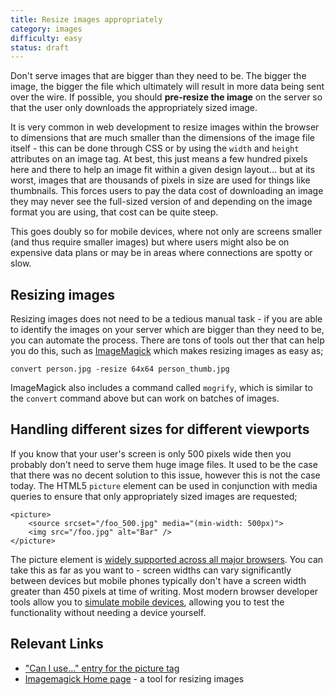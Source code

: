```yaml
---
title: Resize images appropriately
category: images
difficulty: easy
status: draft
---
```


Don't serve images that are bigger than they need to be. The bigger the image, the bigger the file which ultimately will result in more data being sent over the wire. If possible, you should **pre-resize the image** on the server so that the user only downloads the appropriately sized image.

It is very common in web development to resize images within the browser to dimensions that are much smaller than the dimensions of the image file itself - this can be done through CSS or by using the `width` and `height` attributes on an image tag. At best, this just means a few hundred pixels here and there to help an image fit within a given design layout... but at its worst, images that are thousands of pixels in size are used for things like thumbnails. This forces users to pay the data cost of downloading an image they may never see the full-sized version of and depending on the image format you are using, that cost can be quite steep.

This goes doubly so for mobile devices, where not only are screens smaller (and thus require smaller images) but where users might also be on expensive data plans or may be in areas where connections are spotty or slow.

## Resizing images

Resizing images does not need to be a tedious manual task - if you are able to identify the images on your server which are bigger than they need to be, you can automate the process. There are tons of tools out ther that can help you do this, such as [ImageMagick](https://imagemagick.org/index.php) which makes resizing images as easy as;

```
convert person.jpg -resize 64x64 person_thumb.jpg
```

ImageMagick also includes a command called `mogrify`, which is similar to the `convert` command above but can work on batches of images.

## Handling different sizes for different viewports

If you know that your user's screen is only 500 pixels wide then you probably don't need to serve them huge image files. It used to be the case that there was no decent solution to this issue, however this is not the case today. The HTML5 `picture` element can be used in conjunction with media queries to ensure that only appropriately sized images are requested;

```
<picture>
    <source srcset="/foo_500.jpg" media="(min-width: 500px)">
    <img src="/foo.jpg" alt="Bar" />
</picture>
```

The picture element is [widely supported across all major browsers](https://caniuse.com/picture). You can take this as far as you want to - screen widths can vary significantly between devices but mobile phones typically don't have a screen width greater than 450 pixels at time of writing. Most modern browser developer tools allow you to [simulate mobile devices](https://developer.chrome.com/docs/devtools/device-mode/), allowing you to test the functionality without needing a device yourself.

## Relevant Links

- ["Can I use..." entry for the picture tag](https://caniuse.com/picture)
- [Imagemagick Home page](https://imagemagick.org/index.php) - a tool for resizing images
